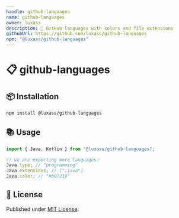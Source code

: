```yaml
---
handle: github-languages
name: github-languages
owner: luxass
description: 🎨 GitHub languages with colors and file extensions
githubUrl: https://github.com/luxass/github-languages
npm: "@luxass/github-languages"
---
```


# 📋 github-languages

## 📦 Installation

```sh
npm install @luxass/github-languages
```

## 📚 Usage

```ts
import { Java, Kotlin } from "@luxass/github-languages";

// we are exporting more languages.
Java.type; // "programming"
Java.extensions; // [".java"]
Java.color; // "#b07219"
```

## 📄 License

Published under [MIT License](https://github.com/luxass/github-languages/blob/main/LICENSE).

